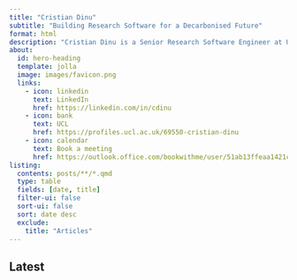 ```yaml
---
title: "Cristian Dinu"
subtitle: "Building Research Software for a Decarbonised Future"
format: html
description: "Cristian Dinu is a Senior Research Software Engineer at UCL, building human-centred data systems for climate and energy research, including SERL and EDOL."
about:
  id: hero-heading
  template: jolla
  image: images/favicon.png
  links:
    - icon: linkedin
      text: LinkedIn
      href: https://linkedin.com/in/cdinu
    - icon: bank
      text: UCL
      href: https://profiles.ucl.ac.uk/69550-cristian-dinu
    - icon: calendar
      text: Book a meeting
      href: https://outlook.office.com/bookwithme/user/51ab13ffeaa1421c862387ecad39b1db@ucl.ac.uk?anonymous&ismsaljsauthenabled&ep=plink
listing:
  contents: posts/**/*.qmd
  type: table
  fields: [date, title]
  filter-ui: false
  sort-ui: false
  sort: date desc
  exclude:
    title: "Articles"
---
```


:::{#hero-heading}
:::

:::{#homepage}
## Latest
:::


